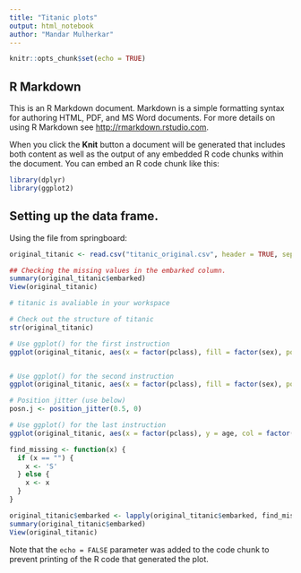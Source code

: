 ```yaml
---
title: "Titanic plots"
output: html_notebook
author: "Mandar Mulherkar"
---
```


```r
knitr::opts_chunk$set(echo = TRUE)
```

## R Markdown

This is an R Markdown document. Markdown is a simple formatting syntax for authoring HTML, PDF, and MS Word documents. For more details on using R Markdown see <http://rmarkdown.rstudio.com>.

When you click the **Knit** button a document will be generated that includes both content as well as the output of any embedded R code chunks within the document. You can embed an R code chunk like this:

```r
library(dplyr)
library(ggplot2)
```

## Setting up the data frame.

Using the file from springboard:

```r
original_titanic <- read.csv("titanic_original.csv", header = TRUE, sep = ",")

## Checking the missing values in the embarked column.
summary(original_titanic$embarked)
View(original_titanic)

# titanic is avaliable in your workspace

# Check out the structure of titanic
str(original_titanic)

# Use ggplot() for the first instruction
ggplot(original_titanic, aes(x = factor(pclass), fill = factor(sex), position = "dodgy")) + geom_bar()


# Use ggplot() for the second instruction
ggplot(original_titanic, aes(x = factor(pclass), fill = factor(sex), position = "dodgy")) + geom_bar() + facet_grid(.~survived)

# Position jitter (use below)
posn.j <- position_jitter(0.5, 0)

# Use ggplot() for the last instruction
ggplot(original_titanic, aes(x = factor(pclass), y = age, col = factor(sex), position = "dodgy")) + geom_jitter(size = 3, alpha = 0.5, position = posn.j) + facet_grid(.~survived)

```


```r
find_missing <- function(x) {
  if (x == "") {
    x <- 'S'
  } else {
    x <- x
  }
}

original_titanic$embarked <- lapply(original_titanic$embarked, find_missing)
summary(original_titanic$embarked)
View(original_titanic)
```

Note that the `echo = FALSE` parameter was added to the code chunk to prevent printing of the R code that generated the plot.
